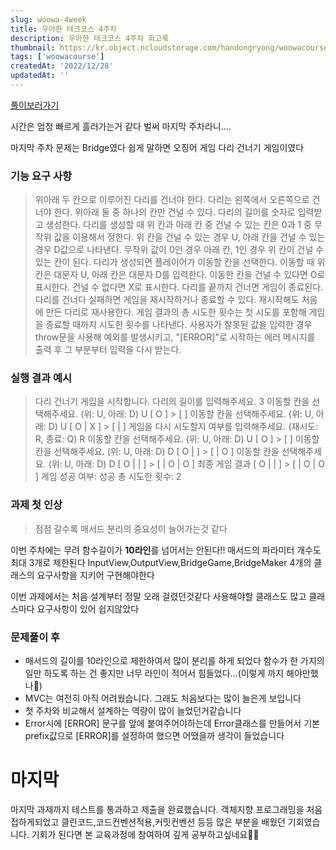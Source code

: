 ```yaml
---
slug: woowa-4week
title: 우아한 테크코스 4주차
description: 우아한 테크코스 4주차 회고록
thumbnail: https://kr.object.ncloudstorage.com/handongryong/woowacourse.png
tags: ['woowacourse']
createdAt: '2022/12/28'
updatedAt: ''
---
```


[풀이보러가기](https://github.com/Ryong-E/javascript-bridge)

시간은 엄청 빠르게 흘러가는거 같다
벌써 마지막 주차라니....

마지막 주차 문제는 Bridge였다 쉽게 말하면 오징어 게임 다리 건너기 게임이였다

### 기능 요구 사항

> 위아래 두 칸으로 이루어진 다리를 건너야 한다.
> 다리는 왼쪽에서 오른쪽으로 건너야 한다.
> 위아래 둘 중 하나의 칸만 건널 수 있다.
> 다리의 길이를 숫자로 입력받고 생성한다.
> 다리를 생성할 때 위 칸과 아래 칸 중 건널 수 있는 칸은 0과 1 중 무작위 값을 이용해서 정한다.
> 위 칸을 건널 수 있는 경우 U, 아래 칸을 건널 수 있는 경우 D값으로 나타낸다.
> 무작위 값이 0인 경우 아래 칸, 1인 경우 위 칸이 건널 수 있는 칸이 된다.
> 다리가 생성되면 플레이어가 이동할 칸을 선택한다.
> 이동할 때 위 칸은 대문자 U, 아래 칸은 대문자 D를 입력한다.
> 이동한 칸을 건널 수 있다면 O로 표시한다. 건널 수 없다면 X로 표시한다.
> 다리를 끝까지 건너면 게임이 종료된다.
> 다리를 건너다 실패하면 게임을 재시작하거나 종료할 수 있다.
> 재시작해도 처음에 만든 다리로 재사용한다.
> 게임 결과의 총 시도한 횟수는 첫 시도를 포함해 게임을 종료할 때까지 시도한 횟수를 나타낸다.
> 사용자가 잘못된 값을 입력한 경우 throw문을 사용해 예외를 발생시키고, "[ERROR]"로 시작하는 에러 메시지를 출력 후 그 부분부터 입력을 다시 받는다.

### 실행 결과 예시

> 다리 건너기 게임을 시작합니다.
> 다리의 길이를 입력해주세요.
> 3
> 이동할 칸을 선택해주세요. (위: U, 아래: D)
> U
> [ O ] > [ ]
> 이동할 칸을 선택해주세요. (위: U, 아래: D)
> U
> [ O | X ] > [ | ]
> 게임을 다시 시도할지 여부를 입력해주세요. (재시도: R, 종료: Q)
> R
> 이동할 칸을 선택해주세요. (위: U, 아래: D)
> U
> [ O ] > [ ]
> 이동할 칸을 선택해주세요. (위: U, 아래: D)
> D
> [ O | ] > [ | O ]
> 이동할 칸을 선택해주세요. (위: U, 아래: D)
> D
> [ O | | ] > [ | O | O ]
> 최종 게임 결과
> [ O | | ] > [ | O | O ]
> 게임 성공 여부: 성공
> 총 시도한 횟수: 2

### 과제 첫 인상

> 점점 갈수록 매서드 분리의 중요성이 늘어가는것 같다

이번 주차에는 무려 함수길이가 **10라인**를 넘어서는 안된다!!
매서드의 파라미터 개수도 최대 3개로 제한된다
InputView,OutputView,BridgeGame,BridgeMaker 4개의 클래스의 요구사항을 지키어 구현해야한다

이번 과제에서는 처음 설계부터 정말 오래 걸렸던것같다
사용해야할 클래스도 많고 클래스마다 요구사항이 있어 쉽지않았다

### 문제풀이 후

- 매서드의 길이를 10라인으로 제한하여서 많이 분리를 하게 되었다
  함수가 한 가지의 일만 하도록 하는 건 좋지만 너무 라인이 적어서 힘들었다...(이렇게 까지 해야만했나🤮)
- MVC는 여전히 아직 어려웠습니다. 그래도 처음보다는 많이 늘은게 보입니다
- 첫 주차와 비교해서 설계하는 역량이 많이 늘었던거같습니다
- Error시에 [ERROR] 문구를 앞에 붙여주어야하는데 Error클래스를 만들어서 기본 prefix값으로 [ERROR]를 설정하여 했으면 어땠을까 생각이 들었습니다

# 마지막

[](https://velog.velcdn.com/images/ryong-e/post/0f6ab322-49c9-4ce0-8ad5-f33fecd52108/image.png)

마지막 과제까지 테스트를 통과하고 제출을 완료했습니다.
객체지향 프로그래밍을 처음 접하게되었고 클린코드,코드컨벤션적용,커밋컨벤션 등등 많은 부분을 배웠던 기회였습니다.
기회가 된다면 본 교육과정에 참여하여 깊게 공부하고싶네요🫶🏻
